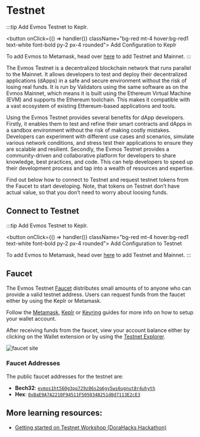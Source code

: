 # Testnet


:::tip
Add Evmos Testnet to Keplr.

<button onClick={() => handler()} className="bg-red mt-4 hover:bg-red1 text-white font-bold py-2 px-4 rounded">
  Add Configuration to Keplr
</button>

To add Evmos to Metamask, head over [here](https://chainlist.org/?testnets=true&search=evmos) to add Testnet and Mainnet.
:::

The Evmos Testnet is a decentralized blockchain network
that runs parallel to the Mainnet.
It allows developers to test and deploy their decentralized applications (dApps)
in a safe and secure environment without the risk of losing real funds.
It is run by Validators using the same software as on the Evmos Mainnet,
which means it is built using the Ethereum Virtual Machine (EVM)
and supports the Ethereum toolchain.
This makes it compatible with a vast ecosystem
of existing Ethereum-based applications and tools.

Using the Evmos Testnet provides several benefits for dApp developers.
Firstly, it enables them to test and refine their smart contracts
and dApps in a sandbox environment without the risk of making costly mistakes.
Developers can experiment with different use cases and scenarios,
simulate various network conditions,
and stress test their applications to ensure they are scalable and resilient.
Secondly, the Evmos Testnet provides a community-driven
and collaborative platform for developers to share knowledge, best practices, and code.
This can help developers to speed up their development process
and tap into a wealth of resources and expertise.

Find out below how to connect to Testnet
and request testnet tokens from the Faucet to start developing.
Note, that tokens on Testnet don’t have actual value,
so that you don’t need to worry about loosing funds.

## Connect to Testnet

:::tip
Add Evmos Testnet to Keplr.

<button onClick={() => handler()} className="bg-red mt-4 hover:bg-red1 text-white font-bold py-2 px-4 rounded">
  Add Configuration to Testnet
</button>

To add Evmos to Metamask, head over [here](https://chainlist.org/?testnets=true&search=evmos) to add Testnet and Mainnet.
:::

## Faucet


The Evmos Testnet [Faucet](https://faucet.evmos.dev/) distributes small amounts
of <ProjectValue keyword="testnet_ticker" /> to anyone who can provide a valid
testnet address. Users can request funds from the faucet either by using the
Keplr or Metamask.

Follow the [Metamask](./../../use/connect-your-wallet/metamask), [Keplr](./../../use/connect-your-wallet/keplr)
or [Keyring](./../../protocol/concepts/keyring) guides for more info on how to setup your wallet account.

After receiving funds from the faucet, view your account balance either by
clicking on the Wallet extension or by using the [Testnet
Explorer](https://testnet.mintscan.io/evmos-testnet).

![faucet site](/img/faucet_web_page.png)

### Faucet Addresses

The public faucet addresses for the testnet are:

- **Bech32**: [`evmos1ht560g3pp729z86s2q6gy5ws6ugnut8r4uhyth`](https://testnet.mintscan.io/evmos-testnet/account/evmos1ht560g3pp729z86s2q6gy5ws6ugnut8r4uhyth)
- **Hex**: [`0xBaE9A7A2210F94511F5050348251d0d7113E2cE3`](https://evm.evmos.dev/address/0xBaE9A7A2210F94511F5050348251d0d7113E2cE3/transactions)

## More learning resources:

- [Getting started on Testnet Workshop (DoraHacks Hackathon)](https://www.youtube.com/live/pzk70FaqtQE?feature=share)
